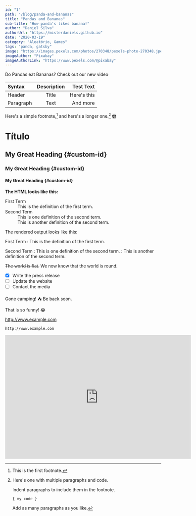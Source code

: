 ```yaml
---
id: "1"
path: "/blog/panda-and-bananas"
title: "Pandas and Bananas"
sub-title: "How panda's likes banana!"
author: "Daniel Silva"
authorUrl: "https://misterdaniels.github.io"
date: "2020-03-19"
category: "Aleatório, Games"
tags: "panda, gatsby"
image: "https://images.pexels.com/photos/270348/pexels-photo-270348.jpeg?auto=compress&cs=tinysrgb&dpr=1&h=225&w=398"
imageAuthor: "Pixabay"
imageAuthorLink: "https://www.pexels.com/@pixabay"
---
```


Do Pandas eat Bananas? Check out our new video

<Gist id='12584ecd6da47669e12ac0bebf4112fb' file='example.json' />

| Syntax      | Description | Test Text     |
| :---        |    :----:   |          ---: |
| Header      | Title       | Here's this   |
| Paragraph   | Text        | And more      |

Here's a simple footnote,[^1] and here's a longer one.[^bignote] :ab:

[^1]: This is the first footnote.

[^bignote]: Here's one with multiple paragraphs and code.

    Indent paragraphs to include them in the footnote.

    `{ my code }`

    Add as many paragraphs as you like.

# Título
## My Great Heading {#custom-id}
### My Great Heading {#custom-id}
#### My Great Heading {#custom-id}


**The HTML looks like this:**

<dl>
  <dt>First Term</dt>
  <dd>This is the definition of the first term.</dd>
  <dt>Second Term</dt>
  <dd>This is one definition of the second term. </dd>
  <dd>This is another definition of the second term.</dd>
</dl>
The rendered output looks like this:

First Term
: This is the definition of the first term.

Second Term
: This is one definition of the second term.
: This is another definition of the second term.

~~The world is flat.~~ We now know that the world is round.

- [x] Write the press release
- [ ] Update the website
- [ ] Contact the media

Gone camping! :tent: Be back soon.

That is so funny! :joy:

http://www.example.com

`http://www.example.com`

<iframe width="600" height="400" src="https://www.youtube.com/embed/4n0xNbfJLR8" frameborder="0" allowfullscreen></iframe>